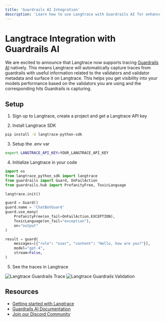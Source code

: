 ```yaml
---
title: 'Guardrails AI Integration'
description: 'Learn how to use Langtrace with Guardrails AI for enhanced LLM validation and tracing'
---
```


# Langtrace Integration with Guardrails AI

We are excited to announce that Langtrace now supports tracing [Guardrails AI](https://www.guardrailsai.com/) natively. This means Langtrace will automatically capture traces from guardrails with useful information related to the validators and validator metadata and surface it on Langtrace. This helps you get visibility into your models performance based on the validators you are using and the corresponding hits Guardrails is capturing.

## Setup

1. Sign up to Langtrace, create a project and get a Langtrace API key

2. Install Langtrace SDK
```bash
pip install -U langtrace-python-sdk
```

3. Setup the .env var
```bash
export LANGTRACE_API_KEY=YOUR_LANGTRACE_API_KEY
```

4. Initialize Langtrace in your code
```python
import os
from langtrace_python_sdk import langtrace
from guardrails import Guard, OnFailAction
from guardrails.hub import ProfanityFree, ToxicLanguage

langtrace.init()

guard = Guard()
guard.name = 'ChatBotGuard'
guard.use_many(
    ProfanityFree(on_fail=OnFailAction.EXCEPTION),
    ToxicLanguage(on_fail="exception"),
    on="output"
)

result = guard(
    messages=[{"role": "user", "content": "Hello, how are you?"}],
    model="gpt-4",
    stream=False,
)
```

5. See the traces in Langtrace

![Langtrace Guardrails Trace](/images/integrations/guardrails/langtrace-guardrails-trace1.png)
![Langtrace Guardrails Validation](/images/integrations/guardrails/langtrace-guardrails-trace2.png)

## Resources

- [Getting started with Langtrace](/introduction)
- [Guardrails AI Documentation](https://www.guardrailsai.com/docs)
- [Join our Discord Community](https://discord.langtrace.ai/)
